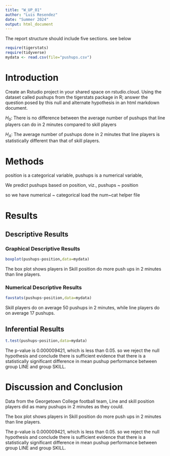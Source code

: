 ```yaml
---
title: "W_UP_01"
author: "Luis Resendez"
date: "Summer 2024"
output: html_document
---
```




The report structure should include five sections.  see below



```r
require(tigerstats)
require(tidyverse)
mydata <- read.csv(file="pushups.csv")
```

# Introduction

<!--In this section you explain what you are trying to show. Where did the data come from? What is the research or other question you are trying to answer?!-->

Create an Rstudio project in your shared space on rstudio.cloud.  Using the dataset called pushups from the tigerstats package in R; answer the question posed by this null and alternate hypothesis in an html markdown document.

$H_0$: There is no difference between the average number of pushups that line players can do in 2 minutes compared to skill players

$H_A$: The average number of pushups done in 2 minutes that line players is statistically different than that of skill players.

# Methods

<!--Decide on your methods: use "variable analysis" or other appropriate descriptors. Make sure to choose at least one graphical method and at least one numerical method.!-->

position is a categorical variable,
pushups is a numerical variable,

We predict pushups based on position, viz., 
pushups ~ position


so we have numerical ~ categorical
load the num~cat helper file



# Results

<!--Divide this section into two sub-sections: One for your descriptive results and one for your inferential results.!-->

## Descriptive Results



### Graphical Descriptive Results

<!--Graphical results here. Make sure to show your code. Provide appropriate labels for axes, giving units if possible, and provide a good title for the graph, too. Use the graphical results to describe the patterns if any that exist in the data as focused toward the research question!-->


```r
boxplot(pushups~position,data=mydata)
```


The box plot shows players in Skill position do more push ups in 2 minutes than line players.

### Numerical Descriptive Results

<!--Numerical results go here. Use the numerical results to describe the patterns if any that exist in the data as focused toward the research question!-->


```r
favstats(pushups~position,data=mydata)
```


Skill players do on average 50 pushups in 2 minutes,   while line players do on average 17 pushups.

## Inferential Results

<!--State hypothesis clearly. Make sure your discussion of the inferential test covers all the aspects that the test output produces, such as test statistic, p-value etc. Make a decision about the null hypothesis, explain the assumptions on which the selected test/procedure was based, and why the chosen procedure satisfys the assumptions and is appropriate to answer the research question!-->

```r
t.test(pushups~position,data=mydata)
```

The p-value is 0.000009421, which is less than 0.05. so we reject the null hypothesis and conclude there is sufficient evidence that there is a statistically significant difference in mean pushup performance between group LINE and group SKILL.


# Discussion and Conclusion

<!--Discussion and conclusion here. If you found a relationship be sure to consider whether the relationship occurs because one of the variavbles causes the other, or whether they perhasps are related for some other reason. Watch the chapter 6 videos from the GeorgeTown videos collection.!-->

Data from the Georgetown College football team, Line and skill position players did as many pushups in 2 minutes as they could.

The box plot shows players in Skill position do more push ups in 2 minutes than line players.

The p-value is 0.000009421, which is less than 0.05. so we reject the null hypothesis and conclude there is sufficient evidence that there is a statistically significant difference in mean pushup performance between group LINE and group SKILL.
